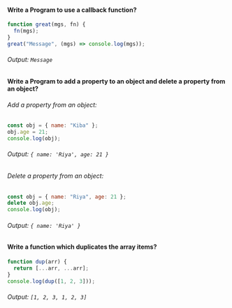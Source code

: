 #### Write a Program to use a callback function?

```javascript
function great(mgs, fn) {
  fn(mgs);
}
great("Message", (mgs) => console.log(mgs));
```

###### Output: `Message`

#### Write a Program to add a property to an object and delete a property from an object?

###### Add a property from an object:

```javascript
const obj = { name: "Kiba" };
obj.age = 21;
console.log(obj);
```

###### Output: `{ name: 'Riya', age: 21 }`

###### Delete a property from an object:

```javascript
const obj = { name: "Riya", age: 21 };
delete obj.age;
console.log(obj);
```

###### Output: `{ name: 'Riya' }`

#### Write a function which duplicates the array items?

```javascript
function dup(arr) {
  return [...arr, ...arr];
}
console.log(dup([1, 2, 3]));
```

###### Output: `[1, 2, 3, 1, 2, 3]`
